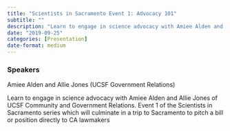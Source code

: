```yaml
---
title: "Scientists in Sacramento Event 1: Advocacy 101"
subtitle: ""
description: "Learn to engage in science advocacy with Amiee Alden and Allie Jones of UCSF Community and Government Relations. "
date: "2019-09-25"
categories: [Presentation]
date-format: medium 
---
```


### Speakers  
Amiee Alden and Allie Jones (UCSF Government Relations)

Learn to engage in science advocacy with Amiee Alden and Allie Jones of UCSF Community and Government Relations. Event 1 of the Scientists in Sacramento series which will culminate in a trip to Sacramento to pitch a bill or position directly to CA lawmakers

